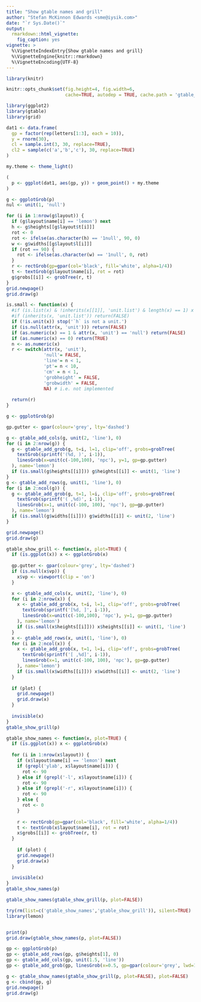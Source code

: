 ---
title: "Show gtable names and grill"
author: "Stefan McKinnon Edwards <sme@iysik.com>"
date: "`r Sys.Date()`"
output:
  rmarkdown::html_vignette:
    fig_caption: yes
vignette: >
  %\VignetteIndexEntry{Show gtable names and grill}
  %\VignetteEngine{knitr::rmarkdown}
  %\VignetteEncoding{UTF-8}
---

```{r setup,include=FALSE}
library(knitr)

knitr::opts_chunk$set(fig.height=4, fig.width=6,
                      cache=TRUE, autodep = TRUE, cache.path = 'gtable_show_lemonade/')
```

```{r}
library(ggplot2)
library(gtable)
library(grid)

dat1 <- data.frame(
  gp = factor(rep(letters[1:3], each = 10)),
  y = rnorm(30),
  cl = sample.int(3, 30, replace=TRUE),
  cl2 = sample(c('a','b','c'), 30, replace=TRUE)
)

my.theme <- theme_light()

(
  p <- ggplot(dat1, aes(gp, y)) + geom_point() + my.theme
)
```


```{r}
g <- ggplotGrob(p)
nul <- unit(1, 'null')

for (i in 1:nrow(g$layout)) {
  if (g$layout$name[i] == 'lemon') next
  h <- g$heights[[g$layout$t[i]]]
  rot <- 0
  rot <- ifelse(as.character(h) == '1null', 90, 0)
  w <- g$widths[[g$layout$l[i]]]
  if (rot == 90) {
    rot <- ifelse(as.character(w) == '1null', 0, rot)
  }
  r <- rectGrob(gp=gpar(col='black', fill='white', alpha=1/4))
  t <- textGrob(g$layout$name[i], rot = rot)
  g$grobs[[i]] <- grobTree(r, t)
}
grid.newpage()
grid.draw(g)
```


```{r}
is.small <- function(x) {
  #if (is.list(x) & !inherits(x[[1]], 'unit.list') & length(x) == 1) x <- x[[1]]
  #if (inherits(x, 'unit.list')) return(FALSE)
  if (!is.unit(x)) stop('`h` is not a unit.')
  if (is.null(attr(x, 'unit'))) return(FALSE)
  if (as.numeric(x) == 1 & attr(x, 'unit') == 'null') return(FALSE)
  if (as.numeric(x) == 0) return(TRUE)
  n <- as.numeric(x)
  r <- switch(attr(x, 'unit'),
              'null'= FALSE,
              'line'= n < 1,
              'pt'= n < 10,
              'cm' = n < 1,
              'grobheight' = FALSE,
              'grobwidth' = FALSE,
              NA) # i.e. not implemented
  
  return(r)
}
```
```{r}
g <- ggplotGrob(p)

gp.gutter <- gpar(colour='grey', lty='dashed')

g <- gtable_add_cols(g, unit(2, 'line'), 0)
for (i in 2:nrow(g)) {
  g <- gtable_add_grob(g, t=i, l=1, clip='off', grobs=grobTree(
    textGrob(sprintf('(%d, )', i-1)),
    linesGrob(x=unit(c(-100,100), 'npc'), y=1, gp=gp.gutter)
  ), name='lemon')
  if (is.small(g$heights[[i]])) g$heights[[i]] <- unit(1, 'line')
}
g <- gtable_add_rows(g, unit(1, 'line'), 0)
for (i in 2:ncol(g)) {
  g <- gtable_add_grob(g, t=1, l=i, clip='off', grobs=grobTree(
    textGrob(sprintf('( ,%d)', i-1)),
    linesGrob(x=1, unit(c(-100, 100), 'npc'), gp=gp.gutter)
  ), name='lemon')
  if (is.small(g$widths[[i]])) g$widths[[i]] <- unit(2, 'line')
}

grid.newpage()
grid.draw(g)
```

```{r}
gtable_show_grill <- function(x, plot=TRUE) {
  if (is.ggplot(x)) x <- ggplotGrob(x)
  
  gp.gutter <- gpar(colour='grey', lty='dashed')
  if (is.null(x$vp)) {
    x$vp <- viewport(clip = 'on')
  }

  x <- gtable_add_cols(x, unit(2, 'line'), 0)
  for (i in 2:nrow(x)) {
    x <- gtable_add_grob(x, t=i, l=1, clip='off', grobs=grobTree(
      textGrob(sprintf('[%d, ]', i-1)),
      linesGrob(x=unit(c(-100,100), 'npc'), y=1, gp=gp.gutter)
    ), name='lemon')
    if (is.small(x$heights[[i]])) x$heights[[i]] <- unit(1, 'line')
  }
  x <- gtable_add_rows(x, unit(1, 'line'), 0)
  for (i in 2:ncol(x)) {
    x <- gtable_add_grob(x, t=1, l=i, clip='off', grobs=grobTree(
      textGrob(sprintf('[ ,%d]', i-1)),
      linesGrob(x=1, unit(c(-100, 100), 'npc'), gp=gp.gutter)
    ), name='lemon')
    if (is.small(x$widths[[i]])) x$widths[[i]] <- unit(2, 'line')
  }
  
  if (plot) {
    grid.newpage()
    grid.draw(x)
  }
  
  invisible(x)
}
gtable_show_grill(p)
```


```{r}
gtable_show_names <- function(x, plot=TRUE) {
  if (is.ggplot(x)) x <- ggplotGrob(x)
  
  for (i in 1:nrow(x$layout)) {
    if (x$layout$name[i] == 'lemon') next
    if (grepl('ylab', x$layout$name[i])) {
      rot <- 90
    } else if (grepl('-l', x$layout$name[i])) {
      rot <- 90
    } else if (grepl('-r', x$layout$name[i])) {
      rot <- 90
    } else {
      rot <- 0
    }
  
    r <- rectGrob(gp=gpar(col='black', fill='white', alpha=1/4))
    t <- textGrob(x$layout$name[i], rot = rot)
    x$grobs[[i]] <- grobTree(r, t)
  }
  
    if (plot) {
    grid.newpage()
    grid.draw(x)
  }
  
  invisible(x)
}
gtable_show_names(p)
```


```{r}
gtable_show_names(gtable_show_grill(p, plot=FALSE))
```

```{r error=FALSE}
try(rm(list=c('gtable_show_names','gtable_show_grill')), silent=TRUE)
library(lemon)


print(p)
grid.draw(gtable_show_names(p, plot=FALSE))
```

```{r error=TRUE}
gp <- ggplotGrob(p)
gp <- gtable_add_rows(gp, g$heights[1], 0)
gp <- gtable_add_cols(gp, unit(1.5, 'line'))
gp <- gtable_add_grob(gp, linesGrob(x=0.5, gp=gpar(colour='grey', lwd=1.2)), t=1, b=nrow(gp), l=ncol(gp))

g <- gtable_show_names(gtable_show_grill(p, plot=FALSE), plot=FALSE)
g <- cbind(gp, g)
grid.newpage()
grid.draw(g)
```

